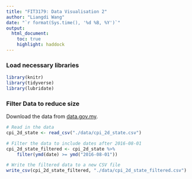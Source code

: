 ```yaml
---
title: "FIT3179: Data Visualisation 2"
author: "Liangdi Wang"
date: "`r format(Sys.time(), '%d %B, %Y')`"
output:
  html_document:
    toc: true
    highlight: haddock
---
```


### Load necessary libraries

```r
library(knitr)
library(tidyverse)
library(lubridate)
```

### Filter Data to reduce size

Download the data from [data.gov.my](https://data.gov.my/data-catalogue/cpi_state).

```r
# Read in the data
cpi_2d_state <- read_csv("./data/cpi_2d_state.csv")

# Filter the data to include dates after 2016-08-01
cpi_2d_state_filtered <- cpi_2d_state %>%
    filter(ymd(date) >= ymd("2016-08-01"))

# Write the filtered data to a new CSV file
write_csv(cpi_2d_state_filtered, "./data/cpi_2d_state_filtered.csv")
```
